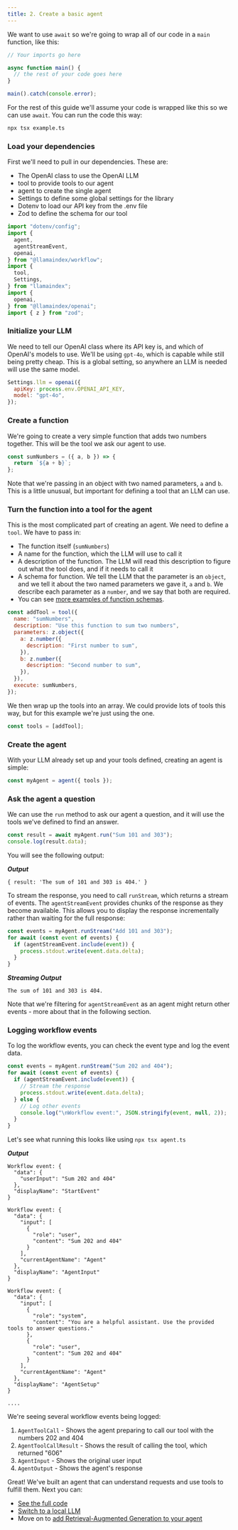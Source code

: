 ```yaml
---
title: 2. Create a basic agent
---
```


We want to use `await` so we're going to wrap all of our code in a `main` function, like this:

```typescript
// Your imports go here

async function main() {
  // the rest of your code goes here
}

main().catch(console.error);
```

For the rest of this guide we'll assume your code is wrapped like this so we can use `await`. You can run the code this way:

```bash
npx tsx example.ts
```

### Load your dependencies

First we'll need to pull in our dependencies. These are:

- The OpenAI class to use the OpenAI LLM
- tool to provide tools to our agent
- agent to create the single agent
- Settings to define some global settings for the library
- Dotenv to load our API key from the .env file
- Zod to define the schema for our tool

```javascript
import "dotenv/config";
import {
  agent,
  agentStreamEvent,
  openai,
} from "@llamaindex/workflow";
import {
  tool,
  Settings,
} from "llamaindex";
import {
  openai,
} from "@llamaindex/openai";
import { z } from "zod";
```

### Initialize your LLM

We need to tell our OpenAI class where its API key is, and which of OpenAI's models to use. We'll be using `gpt-4o`, which is capable while still being pretty cheap. This is a global setting, so anywhere an LLM is needed will use the same model.

```javascript
Settings.llm = openai({
  apiKey: process.env.OPENAI_API_KEY,
  model: "gpt-4o",
});
```

### Create a function

We're going to create a very simple function that adds two numbers together. This will be the tool we ask our agent to use.

```javascript
const sumNumbers = ({ a, b }) => {
  return `${a + b}`;
};
```

Note that we're passing in an object with two named parameters, `a` and `b`. This is a little unusual, but important for defining a tool that an LLM can use.

### Turn the function into a tool for the agent

This is the most complicated part of creating an agent. We need to define a `tool`. We have to pass in:

- The function itself (`sumNumbers`)
- A name for the function, which the LLM will use to call it
- A description of the function. The LLM will read this description to figure out what the tool does, and if it needs to call it
- A schema for function. We tell the LLM that the parameter is an `object`, and we tell it about the two named parameters we gave it, `a` and `b`. We describe each parameter as a `number`, and we say that both are required.
- You can see [more examples of function schemas](https://cookbook.openai.com/examples/how_to_call_functions_with_chat_models).

```javascript
const addTool = tool({
  name: "sumNumbers",
  description: "Use this function to sum two numbers",
  parameters: z.object({
    a: z.number({
      description: "First number to sum",
    }),
    b: z.number({
      description: "Second number to sum",
    }),
  }),
  execute: sumNumbers,
});
```

We then wrap up the tools into an array. We could provide lots of tools this way, but for this example we're just using the one.

```javascript
const tools = [addTool];
```

### Create the agent

With your LLM already set up and your tools defined, creating an agent is simple:

```javascript
const myAgent = agent({ tools });
```

### Ask the agent a question

We can use the `run` method to ask our agent a question, and it will use the tools we've defined to find an answer.

```javascript
const result = await myAgent.run("Sum 101 and 303");
console.log(result.data);
```
You will see the following output:

**_Output_**

```
{ result: 'The sum of 101 and 303 is 404.' }
```

To stream the response, you need to call `runStream`, which returns a stream of events. 
The `agentStreamEvent` provides chunks of the response as they become available. This allows you to display the response incrementally rather than waiting for the full response:

```javascript
const events = myAgent.runStream("Add 101 and 303");
for await (const event of events) {
  if (agentStreamEvent.include(event)) {
    process.stdout.write(event.data.delta);
  }
}
```

**_Streaming Output_**

```
The sum of 101 and 303 is 404.
```

Note that we're filtering for `agentStreamEvent` as an agent might return other events - more about that in the following section.

### Logging workflow events

To log the workflow events, you can check the event type and log the event data.

```javascript
const events = myAgent.runStream("Sum 202 and 404");
for await (const event of events) {
  if (agentStreamEvent.include(event)) {
    // Stream the response
    process.stdout.write(event.data.delta);
  } else {
    // Log other events
    console.log("\nWorkflow event:", JSON.stringify(event, null, 2));
  }
}
```

Let's see what running this looks like using `npx tsx agent.ts`

**_Output_**

```
Workflow event: {
  "data": {
    "userInput": "Sum 202 and 404"
  },
  "displayName": "StartEvent"
}

Workflow event: {
  "data": {
    "input": [
      {
        "role": "user",
        "content": "Sum 202 and 404"
      }
    ],
    "currentAgentName": "Agent"
  },
  "displayName": "AgentInput"
}

Workflow event: {
  "data": {
    "input": [
      {
        "role": "system",
        "content": "You are a helpful assistant. Use the provided tools to answer questions."
      },
      {
        "role": "user",
        "content": "Sum 202 and 404"
      }
    ],
    "currentAgentName": "Agent"
  },
  "displayName": "AgentSetup"
}

....

```

We're seeing several workflow events being logged:

1. `AgentToolCall` - Shows the agent preparing to call our tool with the numbers 202 and 404
2. `AgentToolCallResult` - Shows the result of calling the tool, which returned "606"
3. `AgentInput` - Shows the original user input
4. `AgentOutput` - Shows the agent's response

Great! We've built an agent that can understand requests and use tools to fulfill them. Next you can:

- [See the full code](https://github.com/run-llama/LlamaIndexTS/blob/main/examples/agentworkflow/blog-writer.ts)
- [Switch to a local LLM](3_local_model)
- Move on to [add Retrieval-Augmented Generation to your agent](4_agentic_rag)
